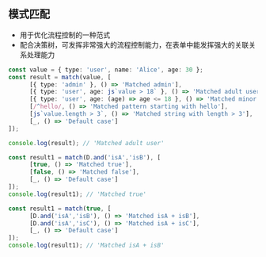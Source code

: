 
## 模式匹配

- 用于优化流程控制的一种范式
- 配合决策树，可发挥非常强大的流程控制能力，在表单中能发挥强大的关联关系处理能力

```typescript
const value = { type: 'user', name: 'Alice', age: 30 };
const result = match(value, [
      [{ type: 'admin' }, () => 'Matched admin'],
      [{ type: 'user', age: js`value > 18` }, () => 'Matched adult user'],
      [{ type: 'user', age: (age) => age <= 18 }, () => 'Matched minor user'],
      [/^hello/, () => 'Matched pattern starting with hello'],
      [js`value.length > 3`, () => 'Matched string with length > 3'],
      [_, () => 'Default case']
]);

console.log(result); // 'Matched adult user'

const result1 = match(D.and('isA','isB'), [
      [true, () => 'Matched true'],
      [false, () => 'Matched false'],
      [_, () => 'Default case']
]);
console.log(result1); // 'Matched true'

const result1 = match(true, [
      [D.and('isA','isB'), () => 'Matched isA + isB'],
      [D.and('isA','isC'), () => 'Matched isA + isC'],
      [_, () => 'Default case']
]);
console.log(result1); // 'Matched isA + isB'
```
